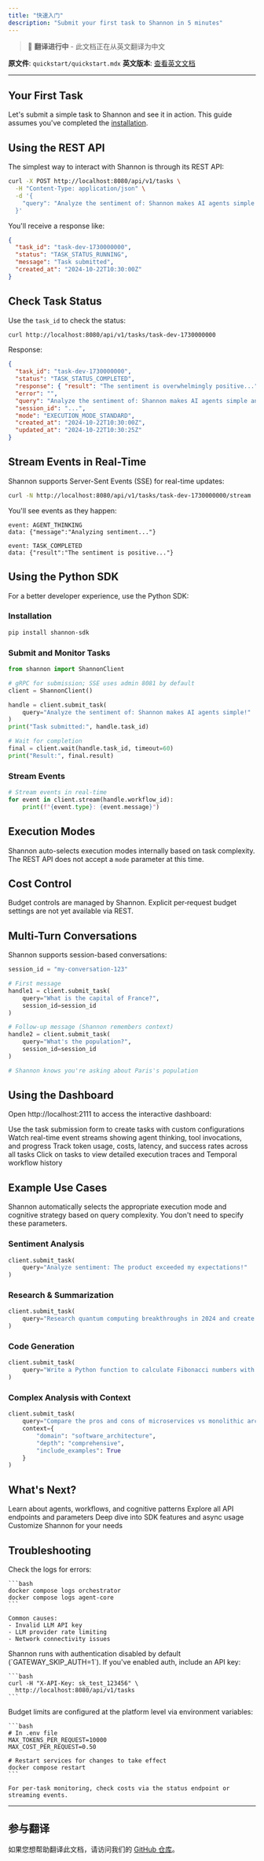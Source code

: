 ```yaml
---
title: "快速入门"
description: "Submit your first task to Shannon in 5 minutes"
---
```


> 🚧 **翻译进行中** - 此文档正在从英文翻译为中文

**原文件**: `quickstart/quickstart.mdx`
**英文版本**: [查看英文文档](/en/quickstart/quickstart)

---


## Your First Task

Let's submit a simple task to Shannon and see it in action. This guide assumes you've completed the [installation](/quickstart/installation).

## Using the REST API

The simplest way to interact with Shannon is through its REST API:

```bash
curl -X POST http://localhost:8080/api/v1/tasks \
  -H "Content-Type: application/json" \
  -d '{
    "query": "Analyze the sentiment of: Shannon makes AI agents simple and reliable!"
  }'
```

You'll receive a response like:

```json
{
  "task_id": "task-dev-1730000000",
  "status": "TASK_STATUS_RUNNING",
  "message": "Task submitted",
  "created_at": "2024-10-22T10:30:00Z"
}
```

## Check Task Status

Use the `task_id` to check the status:

```bash
curl http://localhost:8080/api/v1/tasks/task-dev-1730000000
```

Response:

```json
{
  "task_id": "task-dev-1730000000",
  "status": "TASK_STATUS_COMPLETED",
  "response": { "result": "The sentiment is overwhelmingly positive..." },
  "error": "",
  "query": "Analyze the sentiment of: Shannon makes AI agents simple and reliable!",
  "session_id": "...",
  "mode": "EXECUTION_MODE_STANDARD",
  "created_at": "2024-10-22T10:30:00Z",
  "updated_at": "2024-10-22T10:30:25Z"
}
```

## Stream Events in Real-Time

Shannon supports Server-Sent Events (SSE) for real-time updates:

```bash
curl -N http://localhost:8080/api/v1/tasks/task-dev-1730000000/stream
```

You'll see events as they happen:

```
event: AGENT_THINKING
data: {"message":"Analyzing sentiment..."}

event: TASK_COMPLETED
data: {"result":"The sentiment is positive..."}
```

## Using the Python SDK

For a better developer experience, use the Python SDK:

### Installation

```bash
pip install shannon-sdk
```

### Submit and Monitor Tasks

```python
from shannon import ShannonClient

# gRPC for submission; SSE uses admin 8081 by default
client = ShannonClient()

handle = client.submit_task(
    query="Analyze the sentiment of: Shannon makes AI agents simple!"
)
print("Task submitted:", handle.task_id)

# Wait for completion
final = client.wait(handle.task_id, timeout=60)
print("Result:", final.result)
```

### Stream Events

```python
# Stream events in real-time
for event in client.stream(handle.workflow_id):
    print(f"{event.type}: {event.message}")
```

## Execution Modes

Shannon auto-selects execution modes internally based on task complexity. The REST API does not accept a `mode` parameter at this time.

## Cost Control

Budget controls are managed by Shannon. Explicit per‑request budget settings are not yet available via REST.

## Multi-Turn Conversations

Shannon supports session-based conversations:

```python
session_id = "my-conversation-123"

# First message
handle1 = client.submit_task(
    query="What is the capital of France?",
    session_id=session_id
)

# Follow-up message (Shannon remembers context)
handle2 = client.submit_task(
    query="What's the population?",
    session_id=session_id
)

# Shannon knows you're asking about Paris's population
```

## Using the Dashboard

Open http://localhost:2111 to access the interactive dashboard:

<Steps>
  <Step title="Submit Tasks">
    Use the task submission form to create tasks with custom configurations
  </Step>
  <Step title="Monitor Execution">
    Watch real-time event streams showing agent thinking, tool invocations, and progress
  </Step>
  <Step title="View Metrics">
    Track token usage, costs, latency, and success rates across all tasks
  </Step>
  <Step title="Debug Workflows">
    Click on tasks to view detailed execution traces and Temporal workflow history
  </Step>
</Steps>

## Example Use Cases

<Note>
Shannon automatically selects the appropriate execution mode and cognitive strategy based on query complexity. You don't need to specify these parameters.
</Note>

### Sentiment Analysis

```python
client.submit_task(
    query="Analyze sentiment: The product exceeded my expectations!"
)
```

### Research & Summarization

```python
client.submit_task(
    query="Research quantum computing breakthroughs in 2024 and create a summary"
)
```

### Code Generation

```python
client.submit_task(
    query="Write a Python function to calculate Fibonacci numbers with memoization"
)
```

### Complex Analysis with Context

```python
client.submit_task(
    query="Compare the pros and cons of microservices vs monolithic architecture",
    context={
        "domain": "software_architecture",
        "depth": "comprehensive",
        "include_examples": True
    }
)
```

## What's Next?

<CardGroup cols={2}>
  <Card
    title="Core Concepts"
    icon="book"
    href="/quickstart/concepts/agents"
  >
    Learn about agents, workflows, and cognitive patterns
  </Card>
  <Card
    title="API Reference"
    icon="code"
    href="/api/overview"
  >
    Explore all API endpoints and parameters
  </Card>
  <Card
    title="Python SDK Guide"
    icon="python"
    href="/sdk/python/quickstart"
  >
    Deep dive into SDK features and async usage
  </Card>
  <Card
    title="Configuration"
    icon="gear"
    href="/quickstart/configuration"
  >
    Customize Shannon for your needs
  </Card>
</CardGroup>

## Troubleshooting

<AccordionGroup>
  <Accordion title="Task stays in 'running' state">
    Check the logs for errors:

    ```bash
    docker compose logs orchestrator
    docker compose logs agent-core
    ```

    Common causes:
    - Invalid LLM API key
    - LLM provider rate limiting
    - Network connectivity issues
  </Accordion>

  <Accordion title="Authentication errors">
    Shannon runs with authentication disabled by default (`GATEWAY_SKIP_AUTH=1`). If you've enabled auth, include an API key:

    ```bash
    curl -H "X-API-Key: sk_test_123456" \
      http://localhost:8080/api/v1/tasks
    ```
  </Accordion>

  <Accordion title="High costs / token usage">
    Budget limits are configured at the platform level via environment variables:

    ```bash
    # In .env file
    MAX_TOKENS_PER_REQUEST=10000
    MAX_COST_PER_REQUEST=0.50

    # Restart services for changes to take effect
    docker compose restart
    ```

    For per-task monitoring, check costs via the status endpoint or streaming events.
  </Accordion>
</AccordionGroup>


---

## 参与翻译

如果您想帮助翻译此文档，请访问我们的 [GitHub 仓库](https://github.com/Kocoro-lab/Shannon)。
